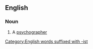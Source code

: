==English==

===Noun===
{{en-noun}}

# {{lb|en|rare}} A [[psychographer]]

[[Category:English words suffixed with -ist]]